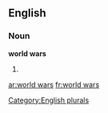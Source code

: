 
==English==

===Noun===
'''world wars'''

# {{plural of|world war}}

[[Category:English plurals]]

[[ar:world wars]]
[[fr:world wars]]